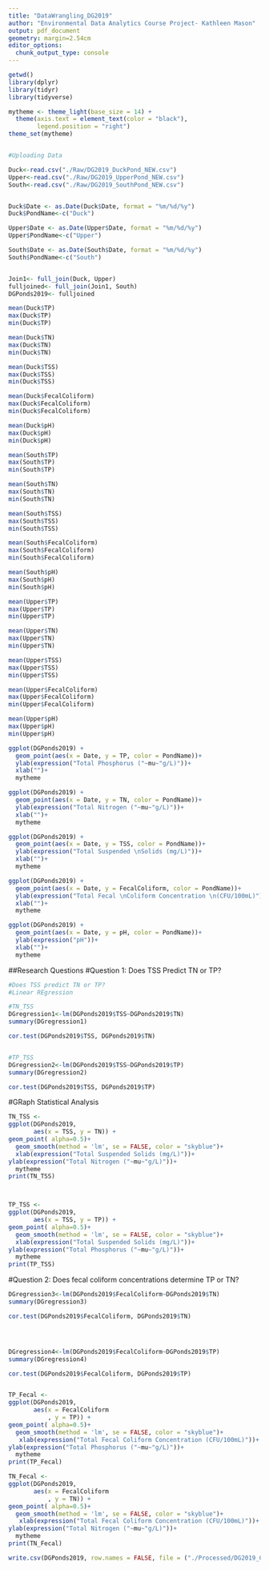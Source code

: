 ```yaml
---
title: "DataWrangling_DG2019"
author: "Environmental Data Analytics Course Project- Kathleen Mason"
output: pdf_document
geometry: margin=2.54cm
editor_options: 
  chunk_output_type: console
---
```


```r
getwd()
library(dplyr)
library(tidyr)
library(tidyverse)

mytheme <- theme_light(base_size = 14) +
  theme(axis.text = element_text(color = "black"), 
        legend.position = "right")
theme_set(mytheme)


#Uploading Data

Duck<-read.csv("./Raw/DG2019_DuckPond_NEW.csv")
Upper<-read.csv("./Raw/DG2019_UpperPond_NEW.csv")
South<-read.csv("./Raw/DG2019_SouthPond_NEW.csv")


Duck$Date <- as.Date(Duck$Date, format = "%m/%d/%y")
Duck$PondName<-c("Duck")

Upper$Date <- as.Date(Upper$Date, format = "%m/%d/%y")
Upper$PondName<-c("Upper")

South$Date <- as.Date(South$Date, format = "%m/%d/%y")
South$PondName<-c("South")


Join1<- full_join(Duck, Upper)
fulljoined<- full_join(Join1, South)
DGPonds2019<- fulljoined
```


```r


mean(Duck$TP)
max(Duck$TP)
min(Duck$TP)

mean(Duck$TN)
max(Duck$TN)
min(Duck$TN)

mean(Duck$TSS)
max(Duck$TSS)
min(Duck$TSS)

mean(Duck$FecalColiform)
max(Duck$FecalColiform)
min(Duck$FecalColiform)

mean(Duck$pH)
max(Duck$pH)
min(Duck$pH)
```

```r

mean(South$TP)
max(South$TP)
min(South$TP)

mean(South$TN)
max(South$TN)
min(South$TN)

mean(South$TSS)
max(South$TSS)
min(South$TSS)

mean(South$FecalColiform)
max(South$FecalColiform)
min(South$FecalColiform)

mean(South$pH)
max(South$pH)
min(South$pH)
```

```r

mean(Upper$TP)
max(Upper$TP)
min(Upper$TP)

mean(Upper$TN)
max(Upper$TN)
min(Upper$TN)

mean(Upper$TSS)
max(Upper$TSS)
min(Upper$TSS)

mean(Upper$FecalColiform)
max(Upper$FecalColiform)
min(Upper$FecalColiform)

mean(Upper$pH)
max(Upper$pH)
min(Upper$pH)
```

```r

ggplot(DGPonds2019) +
  geom_point(aes(x = Date, y = TP, color = PondName))+
  ylab(expression("Total Phosphorus ("~mu~"g/L)"))+
  xlab("")+
  mytheme

ggplot(DGPonds2019) +
  geom_point(aes(x = Date, y = TN, color = PondName))+
  ylab(expression("Total Nitrogen ("~mu~"g/L)"))+
  xlab("")+
  mytheme

ggplot(DGPonds2019) +
  geom_point(aes(x = Date, y = TSS, color = PondName))+
  ylab(expression("Total Suspended \nSolids (mg/L)"))+
  xlab("")+
  mytheme

ggplot(DGPonds2019) +
  geom_point(aes(x = Date, y = FecalColiform, color = PondName))+
  ylab(expression("Total Fecal \nColiform Concentration \n(CFU/100mL)"))+
  xlab("")+
  mytheme

ggplot(DGPonds2019) +
  geom_point(aes(x = Date, y = pH, color = PondName))+
  ylab(expression("pH"))+
  xlab("")+
  mytheme
```

##Research Questions
#Question 1: Does TSS Predict TN or TP?
```r
#Does TSS predict TN or TP?
#Linear REgression

#TN_TSS
DGregression1<-lm(DGPonds2019$TSS~DGPonds2019$TN)
summary(DGregression1)

cor.test(DGPonds2019$TSS, DGPonds2019$TN)


#TP_TSS
DGregression2<-lm(DGPonds2019$TSS~DGPonds2019$TP)
summary(DGregression2)

cor.test(DGPonds2019$TSS, DGPonds2019$TP)
```

#GRaph Statistical Analysis
```r

TN_TSS <-
ggplot(DGPonds2019, 
       aes(x = TSS, y = TN)) + 
geom_point( alpha=0.5)+
  geom_smooth(method = 'lm', se = FALSE, color = "skyblue")+
  xlab(expression("Total Suspended Solids (mg/L)"))+
ylab(expression("Total Nitrogen ("~mu~"g/L)"))+
  mytheme
print(TN_TSS)



TP_TSS <-
ggplot(DGPonds2019, 
       aes(x = TSS, y = TP)) + 
geom_point( alpha=0.5)+
  geom_smooth(method = 'lm', se = FALSE, color = "skyblue")+
  xlab(expression("Total Suspended Solids (mg/L)"))+
ylab(expression("Total Phosphorus ("~mu~"g/L)"))+
  mytheme
print(TP_TSS)


```


#Question 2: Does fecal coliform concentrations determine TP or TN?
```r

DGregression3<-lm(DGPonds2019$FecalColiform~DGPonds2019$TN)
summary(DGregression3)

cor.test(DGPonds2019$FecalColiform, DGPonds2019$TN)




DGregression4<-lm(DGPonds2019$FecalColiform~DGPonds2019$TP)
summary(DGregression4)

cor.test(DGPonds2019$FecalColiform, DGPonds2019$TP)


TP_Fecal <-
ggplot(DGPonds2019, 
       aes(x = FecalColiform
           , y = TP)) + 
geom_point( alpha=0.5)+
  geom_smooth(method = 'lm', se = FALSE, color = "skyblue")+
   xlab(expression("Total Fecal Coliform Concentration (CFU/100mL)"))+
ylab(expression("Total Phosphorus ("~mu~"g/L)"))+
  mytheme
print(TP_Fecal)

TN_Fecal <-
ggplot(DGPonds2019, 
       aes(x = FecalColiform
           , y = TN)) + 
geom_point( alpha=0.5)+
  geom_smooth(method = 'lm', se = FALSE, color = "skyblue")+
   xlab(expression("Total Fecal Coliform Concentration (CFU/100mL)"))+
ylab(expression("Total Nitrogen ("~mu~"g/L)"))+
  mytheme
print(TN_Fecal)

```

```r
write.csv(DGPonds2019, row.names = FALSE, file = ("./Processed/DG2019_Combined_PROCESSED"))

```


